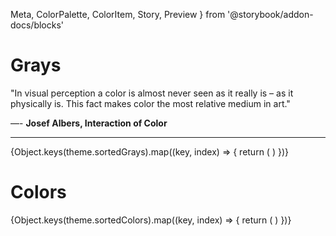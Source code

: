   Meta, 
  ColorPalette, 
  ColorItem, 
  Story, 
  Preview 
} from '@storybook/addon-docs/blocks'


<Meta title="1. Style GUide/3. Theme/Colors" />

# Grays

<Div width={theme.measure[8]}>

  "In visual perception a color is almost never seen as it really is – as it physically is. This fact makes color the most relative medium in art."

  —- **Josef Albers, Interaction of Color**

  ---

</Div>

<ColorPalette>
  {Object.keys(theme.sortedGrays).map((key, index) => {
    return (
      <ColorItem
        title={theme.sortedGrays[key].name}
        subtitle="Colors"
        colors={[theme.sortedGrays[key].hex]}
        key={key} 
      />
    )
  })}
</ColorPalette>

# Colors

<ColorPalette>
  {Object.keys(theme.sortedColors).map((key, index) => {
    return (
      <ColorItem
        title={theme.sortedColors[key].name}
        subtitle="Colors"
        colors={[theme.sortedColors[key].hex]}
        key={key} 
      />
    )
  })}
</ColorPalette>